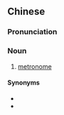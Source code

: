 {{also|拍子机}}
==Chinese==
{{zh-forms|s=拍子机|type=21}}

===Pronunciation===
{{zh-pron
|m=pāizijī
|c=paak3 zi2 gei1
|cat=n
}}

===Noun===
{{zh-noun}}

# {{lb|zh|music}} [[metronome]]

====Synonyms====
* {{zh-l|節拍器}}
* {{zh-l|拍節器}}